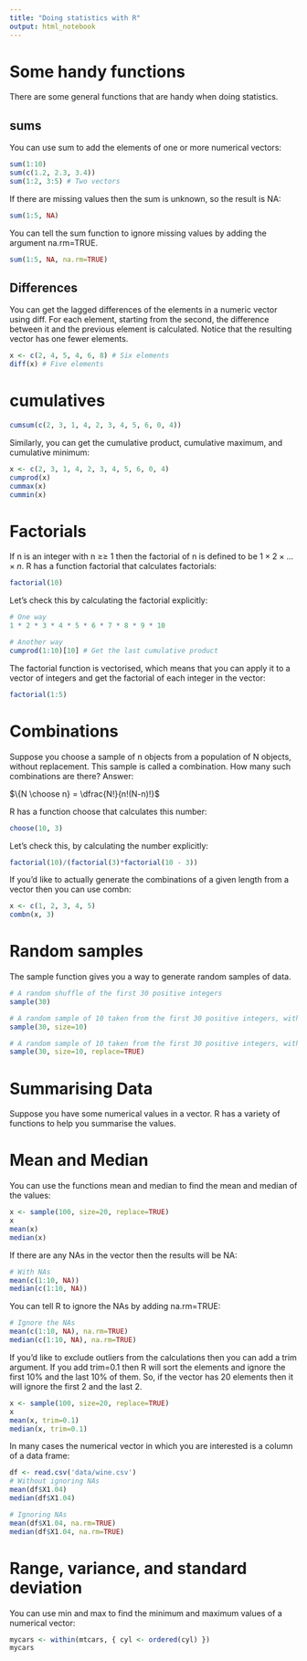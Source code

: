 ```yaml
---
title: "Doing statistics with R"
output: html_notebook
---
```

# Some handy functions
There are some general functions that are handy when doing statistics.

## sums
You can use sum to add the elements of one or more numerical vectors:

```r
sum(1:10)
sum(c(1.2, 2.3, 3.4))
sum(1:2, 3:5) # Two vectors
```

If there are missing values then the sum is unknown, so the result is NA:
```r
sum(1:5, NA)
```

You can tell the sum function to ignore missing values by adding the argument na.rm=TRUE.
```r
sum(1:5, NA, na.rm=TRUE)
```

## Differences
You can get the lagged differences of the elements in a numeric vector using diff. For each element, starting from the second, the difference between it and the previous element is calculated. Notice that the resulting vector has one fewer elements.
```r
x <- c(2, 4, 5, 4, 6, 8) # Six elements
diff(x) # Five elements
```

# cumulatives
```r
cumsum(c(2, 3, 1, 4, 2, 3, 4, 5, 6, 0, 4))
```

Similarly, you can get the cumulative product, cumulative maximum, and cumulative minimum:
```r
x <- c(2, 3, 1, 4, 2, 3, 4, 5, 6, 0, 4)
cumprod(x)
cummax(x)
cummin(x)
```

# Factorials
If n is an integer with n ≥\ge≥ 1 then the factorial of n is defined to be $1 \times 2 \times ... \times n$. R has a function factorial that calculates factorials:

```r
factorial(10)
```

Let's check this by calculating the factorial explicitly:
```r
# One way
1 * 2 * 3 * 4 * 5 * 6 * 7 * 8 * 9 * 10

# Another way
cumprod(1:10)[10] # Get the last cumulative product
```

The factorial function is vectorised, which means that you can apply it to a vector of integers and get the factorial of each integer in the vector:
```r
factorial(1:5)
```

# Combinations
Suppose you choose a sample of n objects from a population of N objects, without replacement. This sample is called a combination. How many such combinations are there? Answer:

$\{N \choose n} = \dfrac{N!}{n!(N-n)!}$

R has a function choose that calculates this number:

```r
choose(10, 3)
```

Let's check this, by calculating the number explicitly:
```r
factorial(10)/(factorial(3)*factorial(10 - 3))
```

If you'd like to actually generate the combinations of a given length from a vector then you can use combn:
```r
x <- c(1, 2, 3, 4, 5)
combn(x, 3)
```
# Random samples
The sample function gives you a way to generate random samples of data.
```r
# A random shuffle of the first 30 positive integers
sample(30)

# A random sample of 10 taken from the first 30 positive integers, without replacement
sample(30, size=10)

# A random sample of 10 taken from the first 30 positive integers, with replacement
sample(30, size=10, replace=TRUE)
```

# Summarising Data
Suppose you have some numerical values in a vector. R has a variety of functions to help you summarise the values.

# Mean and Median
You can use the functions mean and median to find the mean and median of the values:
```r
x <- sample(100, size=20, replace=TRUE)
x
mean(x)
median(x)
```

If there are any NAs in the vector then the results will be NA:
```r
# With NAs
mean(c(1:10, NA))
median(c(1:10, NA))
```

You can tell R to ignore the NAs by adding na.rm=TRUE:
```r
# Ignore the NAs
mean(c(1:10, NA), na.rm=TRUE)
median(c(1:10, NA), na.rm=TRUE)
```

If you'd like to exclude outliers from the calculations then you can add a trim argument. If you add trim=0.1 then R will sort the elements and ignore the first 10% and the last 10% of them. So, if the vector has 20 elements then it will ignore the first 2 and the last 2.
```r
x <- sample(100, size=20, replace=TRUE)
x
mean(x, trim=0.1)
median(x, trim=0.1)
```

In many cases the numerical vector in which you are interested is a column of a data frame:
```r
df <- read.csv('data/wine.csv')
# Without ignoring NAs
mean(df$X1.04)
median(df$X1.04)

# Ignoring NAs
mean(df$X1.04, na.rm=TRUE)
median(df$X1.04, na.rm=TRUE)
```

# Range, variance, and standard deviation
You can use min and max to find the minimum and maximum values of a numerical vector:




```r
mycars <- within(mtcars, { cyl <- ordered(cyl) })
mycars
```



